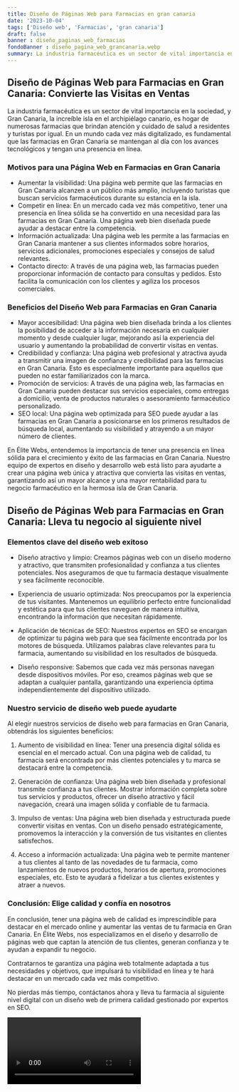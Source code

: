 ```yaml
---
title: Diseño de Páginas Web para Farmacias en gran canaria
date: '2023-10-04'
tags: ['Diseño web', 'Farmacias', 'gran canaria']
draft: false
banner : diseño_paginas_web_farmacias
fondoBanner : diseño_pagina_web_grancanaria.webp
summary: La industria farmacéutica es un sector de vital importancia en la sociedad, y Gran Canaria, la increíble isla en el archipiélago canario, es hogar de numerosas farmacias que brindan atención y cuidado de salud a residentes y turistas por igual. En un mundo cada vez más digitalizado, es fundamental que las farmacias en Gran Canaria se mantengan al día con los avances tecnológicos y tengan una presencia en línea. 
---
```


## Diseño de Páginas Web para Farmacias en Gran Canaria: Convierte las Visitas en Ventas

La industria farmacéutica es un sector de vital importancia en la sociedad, y Gran Canaria, la increíble isla en el archipiélago canario, es hogar de numerosas farmacias que brindan atención y cuidado de salud a residentes y turistas por igual. En un mundo cada vez más digitalizado, es fundamental que las farmacias en Gran Canaria se mantengan al día con los avances tecnológicos y tengan una presencia en línea. 

### Motivos para una Página Web en Farmacias en Gran Canaria

- Aumentar la visibilidad: Una página web permite que las farmacias en Gran Canaria alcanzen a un público más amplio, incluyendo turistas que buscan servicios farmacéuticos durante su estancia en la isla.
- Competir en línea: En un mercado cada vez más competitivo, tener una presencia en línea sólida se ha convertido en una necesidad para las farmacias en Gran Canaria. Una página web bien diseñada puede ayudar a destacar entre la competencia.
- Información actualizada: Una página web les permite a las farmacias en Gran Canaria mantener a sus clientes informados sobre horarios, servicios adicionales, promociones especiales y consejos de salud relevantes.
- Contacto directo: A través de una página web, las farmacias pueden proporcionar información de contacto para consultas y pedidos. Esto facilita la comunicación con los clientes y agiliza los procesos comerciales.

### Beneficios del Diseño Web para Farmacias en Gran Canaria

- Mayor accesibilidad: Una página web bien diseñada brinda a los clientes la posibilidad de acceder a la información necesaria en cualquier momento y desde cualquier lugar, mejorando así la experiencia del usuario y aumentando la probabilidad de convertir visitas en ventas.
- Credibilidad y confianza: Una página web profesional y atractiva ayuda a transmitir una imagen de confianza y credibilidad para las farmacias en Gran Canaria. Esto es especialmente importante para aquellos que pueden no estar familiarizados con la marca.
- Promoción de servicios: A través de una página web, las farmacias en Gran Canaria pueden destacar sus servicios especiales, como entregas a domicilio, venta de productos naturales o asesoramiento farmacéutico personalizado.
- SEO local: Una página web optimizada para SEO puede ayudar a las farmacias en Gran Canaria a posicionarse en los primeros resultados de búsqueda local, aumentando su visibilidad y atrayendo a un mayor número de clientes.

En Élite Webs, entendemos la importancia de tener una presencia en línea sólida para el crecimiento y éxito de las farmacias en Gran Canaria. Nuestro equipo de expertos en diseño y desarrollo web está listo para ayudarte a crear una página web única y atractiva que convierta las visitas en ventas, garantizando así un mayor alcance y una mayor rentabilidad para tu negocio farmacéutico en la hermosa isla de Gran Canaria.

<GifSeo />

<Cta />

## Diseño de Páginas Web para Farmacias en Gran Canaria: Lleva tu negocio al siguiente nivel

### Elementos clave del diseño web exitoso

- Diseño atractivo y limpio: Creamos páginas web con un diseño moderno y atractivo, que transmiten profesionalidad y confianza a tus clientes potenciales. Nos aseguramos de que tu farmacia destaque visualmente y sea fácilmente reconocible.

- Experiencia de usuario optimizada: Nos preocupamos por la experiencia de tus visitantes. Mantenemos un equilibrio perfecto entre funcionalidad y estética para que tus clientes naveguen de manera intuitiva, encontrando la información que necesitan rápidamente.

- Aplicación de técnicas de SEO: Nuestros expertos en SEO se encargan de optimizar tu página web para que sea fácilmente encontrada por los motores de búsqueda. Utilizamos palabras clave relevantes para tu farmacia, aumentando su visibilidad en los resultados de búsqueda.

- Diseño responsive: Sabemos que cada vez más personas navegan desde dispositivos móviles. Por eso, creamos páginas web que se adaptan a cualquier pantalla, garantizando una experiencia óptima independientemente del dispositivo utilizado.

### Nuestro servicio de diseño web puede ayudarte

Al elegir nuestros servicios de diseño web para farmacias en Gran Canaria, obtendrás los siguientes beneficios:

1. Aumento de visibilidad en línea: Tener una presencia digital sólida es esencial en el mercado actual. Con una página web de calidad, tu farmacia será encontrada por más clientes potenciales y tu marca se destacará entre la competencia.

2. Generación de confianza: Una página web bien diseñada y profesional transmite confianza a tus clientes. Mostrar información completa sobre tus servicios y productos, ofrecer un diseño atractivo y fácil navegación, creará una imagen sólida y confiable de tu farmacia.

3. Impulso de ventas: Una página web bien diseñada y estructurada puede convertir visitas en ventas. Con un diseño pensado estratégicamente, promovemos la interacción y la conversión de tus visitantes en clientes satisfechos.

4. Acceso a información actualizada: Una página web te permite mantener a tus clientes al tanto de las novedades de tu farmacia, como lanzamientos de nuevos productos, horarios de apertura, promociones especiales, etc. Esto te ayudará a fidelizar a tus clientes existentes y atraer a nuevos.

### Conclusión: Elige calidad y confía en nosotros

En conclusión, tener una página web de calidad es imprescindible para destacar en el mercado online y aumentar las ventas de tu farmacia en Gran Canaria. En Élite Webs, nos especializamos en el diseño y desarrollo de páginas web que captan la atención de tus clientes, generan confianza y te ayudan a expandir tu negocio.

Contratarnos te garantiza una página web totalmente adaptada a tus necesidades y objetivos, que impulsará tu visibilidad en línea y te hará destacar en un mercado cada vez más competitivo.

No pierdas más tiempo, contáctanos ahora y lleva tu farmacia al siguiente nivel digital con un diseño web de primera calidad gestionado por expertos en SEO.

<Video />

<CtaBot job='Farmacias' city='gran canaria'/>

<Gmaps query='gran canaria+españa+maps' />
